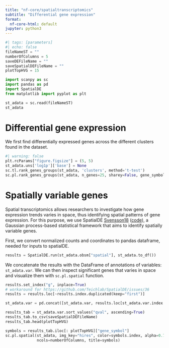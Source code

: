 ```yaml
---
title: "nf-core/spatialtranscriptomics"
subtitle: "Differential gene expression"
format:
  nf-core-html: default
jupyter: python3
---
```


```python
#| tags: [parameters]
#| echo: false
fileNameST = ""
numberOfColumns = 5
saveDEFileName = ""
saveSpatialDEFileName = ""
plotTopHVG = 15
```

```python
import scanpy as sc
import pandas as pd
import SpatialDE
from matplotlib import pyplot as plt
```

```python
st_adata = sc.read(fileNameST)
st_adata
```

# Differential gene expression

We first find differentially expressed genes across the different clusters found
in the dataset.

```python
#| warning: false
plt.rcParams["figure.figsize"] = (5, 5)
st_adata.uns['log1p']['base'] = None
sc.tl.rank_genes_groups(st_adata, 'clusters', method='t-test')
sc.pl.rank_genes_groups(st_adata, n_genes=25, sharey=False, gene_symbols="gene_symbol")
```

# Spatially variable genes

Spatial transcriptomics allows researchers to investigate how gene expression
trends varies in space, thus identifying spatial patterns of gene expression.
For this purpose, we use SpatialDE
[Svensson18](https://www.nature.com/articles/nmeth.4636)
([code](https://github.com/Teichlab/SpatialDE)), a Gaussian process-based
statistical framework that aims to identify spatially variable genes.

First, we convert normalized counts and coordinates to pandas dataframe, needed
for inputs to spatialDE.

```python
results = SpatialDE.run(st_adata.obsm["spatial"], st_adata.to_df())
```

We concatenate the results with the DataFrame of annotations of variables:
`st_adata.var`. We can then inspect significant genes that varies in space and
visualize them with `sc.pl.spatial` function.


```python
results.set_index("g", inplace=True)
# workaround for https://github.com/Teichlab/SpatialDE/issues/36
results = results.loc[~results.index.duplicated(keep="first")]

st_adata.var = pd.concat([st_adata.var, results.loc[st_adata.var.index.values, :]], axis=1)

results_tab = st_adata.var.sort_values("qval", ascending=True)
results_tab.to_csv(saveSpatialDEFileName)
results_tab.head(plotTopHVG)
```

```python
symbols = results_tab.iloc[: plotTopHVG]["gene_symbol"]
sc.pl.spatial(st_adata, img_key="hires", color=symbols.index, alpha=0.7,
              ncols=numberOfColumns, title=symbols)
```
